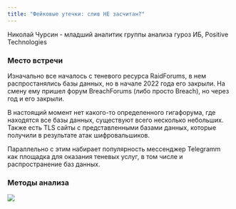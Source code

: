 ```yaml
---
title: "Фейковые утечки: слив НЕ засчитан?"
---
```


Николай Чурсин - младший аналитик группы анализа гуроз ИБ, Positive Technologies

### Место встречи

Изначально все началось с теневого ресурса RaidForums, в нем распростанялись базы данных, но в начале 2022 года его закрыли. На смену ему пришел форум BreachForums (либо просто Breach), но через год и его закрыли.

В настоящий момент нет какого-то определенного гигафорума, где находятся все базы данных, существуют всего несколько небольших. Также есть TLS сайты с представленными базами данных, которые получили в результате атак шифровальшиков.

Параллельно с этим набирает популярность мессенджер Telegramm как площадка для оказания теневых услуг, в том числе и распространение баз данных.

### Методы анализа

![](https://github.com/vikulek/web/blob/master/phd1.jpg)
